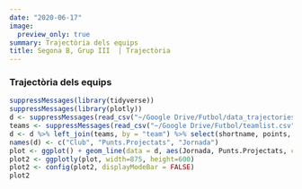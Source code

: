 ```yaml
---
date: "2020-06-17"
image:
  preview_only: true
summary: Trajectòria dels equips
title: Segona B, Grup III  | Trajectòria
---
```


### Trajectòria dels equips
```r
suppressMessages(library(tidyverse))
suppressMessages(library(plotly))
d <- suppressMessages(read_csv("~/Google Drive/Futbol/data_trajectories.csv", col_types = cols())) %>% filter(league == "segundab")
teams <- suppressMessages(read_csv("~/Google Drive/Futbol/teamlist.csv", col_types = cols())) %>% select(-fullname)
d <- d %>% left_join(teams, by = "team") %>% select(shortname, points, round)
names(d) <- c("Club", "Punts.Projectats", "Jornada")
plot <- ggplot() + geom_line(data = d, aes(Jornada, Punts.Projectats, color = Club)) + theme_minimal()
plot2 <- ggplotly(plot, width=875, height=600)
plot2 <- config(plot2, displayModeBar = FALSE)
plot2
```
